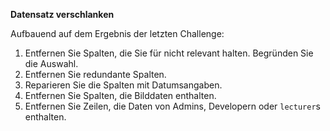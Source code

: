 **Datensatz verschlanken**


Aufbauend auf dem Ergebnis der letzten Challenge:


1. Entfernen Sie Spalten, die Sie für nicht relevant halten. Begründen Sie die Auswahl.
2. Entfernen Sie redundante Spalten.
3. Reparieren Sie die Spalten mit Datumsangaben.
4. Entfernen Sie Spalten, die Bilddaten enthalten.
5. Entfernen Sie Zeilen, die Daten von Admins, Developern oder `lecturer`s enthalten.